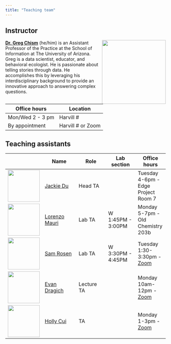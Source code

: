 ```yaml
---
title: "Teaching team"
---
```


## Instructor

![](images/team/greg.png){style="float:right;padding: 0 0 0 10px;" fig-alt="Headshot of Dr. Mine Çetinkaya-Rundel" width="200"}

[**Dr. Greg Chism**](https://gregtchism.com) (he/him) is an Assistant Professor of the Practice at the School of Information at The University of Arizona. Greg is a data scientist, educator, and behavioral ecologist. He is passionate about telling stories through data. He accomplishes this by leveraging his interdisciplinary background to provide an innovative approach to answering complex questions.

| Office hours     | Location           |
|------------------|--------------------|
| Mon/Wed 2 - 3 pm | Harvill \#         |
| By appointment   | Harvill \# or Zoom |

## Teaching assistants

|                                           | Name                                                            | Role       | Lab section       | Office hours                                                                                                 |
|--------------|----------------|--------------|--------------|--------------|
| ![](images/team/jackie.png){width="100"}  | [Jackie Du](https://www.linkedin.com/in/jacquelyn-du)           | Head TA    |                   | Tuesday 4-6pm - Edge Project Room 7                                                                          |
| ![](images/team/lorenzo.png){width="100"} | [Lorenzo Mauri](https://scholars.duke.edu/person/lorenzo.mauri) | Lab TA     | W 1:45PM - 3:00PM | Monday 5-7pm - Old Chemistry 203b                                                                            |
| ![](images/team/sam.png){width="100"}     | [Sam Rosen](https://samgrosen.github.io/)                       | Lab TA     | W 3:30PM - 4:45PM | Tuesday 1:30-3:30pm - [Zoom](https://sakai.duke.edu/portal/directtool/c3f055cb-2cdc-4527-a88e-b75d1162784c/) |
| ![](images/team/evan.png){width="100"}    | [Evan Dragich](https://www.linkedin.com/in/evandragich/)        | Lecture TA |                   | Monday 10am-12pm - [Zoom](https://sakai.duke.edu/portal/directtool/c3f055cb-2cdc-4527-a88e-b75d1162784c/)    |
| ![](images/team/holly.png){width="100"}   | [Holly Cui](https://www.linkedin.com/in/holly-cui-4b4520236/)   | TA         |                   | Monday 1-3pm - [Zoom](https://sakai.duke.edu/portal/directtool/c3f055cb-2cdc-4527-a88e-b75d1162784c/)        |
